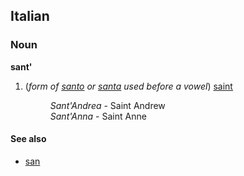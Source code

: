 ==Italian==
===Noun===
'''sant' '''

#(''form of [[santo]] or [[santa]] used before a vowel'') [[saint]]
#:''Sant'Andrea'' - Saint Andrew
#:''Sant'Anna'' - Saint Anne

====See also====
*[[san]]